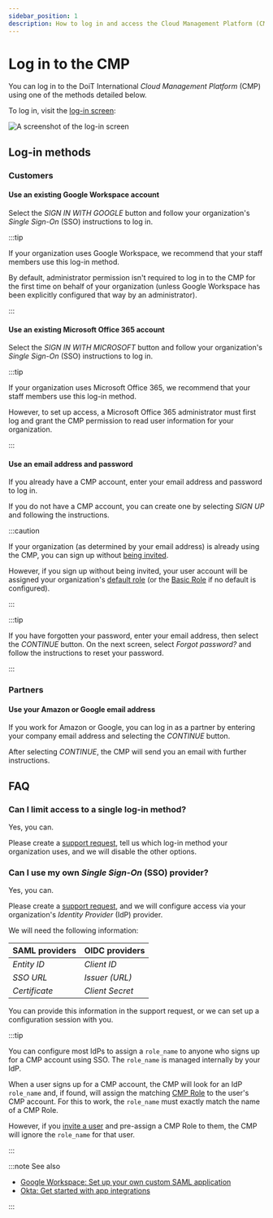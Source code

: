 ```yaml
---
sidebar_position: 1
description: How to log in and access the Cloud Management Platform (CMP)
---
```


# Log in to the CMP

You can log in to the DoiT International _Cloud Management Platform_ (CMP) using one of the methods detailed below.

To log in, visit the [log-in screen](https://app.doit-intl.com/login):

![A screenshot of the log-in screen](../../static/img/docs/cmp-log-in.png)

## Log-in methods

### Customers

#### Use an existing Google Workspace account

<!-- textlint-disable terminology -->

Select the _SIGN IN WITH GOOGLE_ button and follow your organization's _Single Sign-On_ (SSO) instructions to log in.

<!-- textlint-enable -->

:::tip

If your organization uses Google Workspace, we recommend that your staff members use this log-in method.

By default, administrator permission isn't required to log in to the CMP for the first time on behalf of your organization (unless Google Workspace has been explicitly configured that way by an administrator).

:::

#### Use an existing Microsoft Office 365 account

Select the _SIGN IN WITH MICROSOFT_ button and follow your organization's _Single Sign-On_ (SSO) instructions to log in.

:::tip

If your organization uses Microsoft Office 365, we recommend that your staff members use this log-in method.

However, to set up access, a Microsoft Office 365 administrator must first log and grant the CMP permission to read user information for your organization.

:::

#### Use an email address and password

If you already have a CMP account, enter your email address and password to log in.

If you do not have a CMP account, you can create one by selecting _SIGN UP_ and following the instructions.

:::caution

If your organization (as determined by your email address) is already using the CMP, you can sign up without [being invited](../user-management/creating-a-new-user.mdx#inviting-new-users).

However, if you sign up without being invited, your user account will be assigned your organization's [default role](../user-management/manage-roles.mdx#setting-a-default-role) (or the [Basic Role](../user-management/manage-roles.mdx#basic-role) if no default is configured).

:::

:::tip

If you have forgotten your password, enter your email address, then select the _CONTINUE_ button. On the next screen, select _Forgot password?_ and follow the instructions to reset your password.

:::

### Partners

#### Use your Amazon or Google email address

If you work for Amazon or Google, you can log in as a partner by entering your company email address and selecting the _CONTINUE_ button.

After selecting _CONTINUE_, the CMP will send you an email with further instructions.

## FAQ

### Can I limit access to a single log-in method?

Yes, you can.

Please create a [support request](../services/consulting-support/index.mdx), tell us which log-in method your organization uses, and we will disable the other options.

### Can I use my own _Single Sign-On_ (SSO) provider?

Yes, you can.

Please create a [support request](../services/consulting-support/index.mdx), and we will configure access via your organization's _Identity Provider_ (IdP) provider.

We will need the following information:

| SAML providers | OIDC providers  |
| -------------- | --------------- |
| _Entity ID_    | _Client ID_     |
| _SSO URL_      | _Issuer (URL)_  |
| _Certificate_  | _Client Secret_ |

You can provide this information in the support request, or we can set up a configuration session with you.

:::tip

You can configure most IdPs to assign a `role_name` to anyone who signs up for a CMP account using SSO. The `role_name` is managed internally by your IdP.

When a user signs up for a CMP account, the CMP will look for an IdP `role_name` and, if found, will assign the matching [CMP Role](../user-management/manage-roles.mdx) to the user's CMP account. For this to work, the `role_name` must exactly match the name of a CMP Role.

However, if you [invite a user](../user-management/creating-a-new-user.mdx) and pre-assign a CMP Role to them, the CMP will ignore the `role_name` for that user.

:::

:::note See also

- [Google Workspace: Set up your own custom SAML application](https://support.google.com/a/answer/6087519?hl=en)
- [Okta: Get started with app integrations](https://help.okta.com/oie/en-us/Content/Topics/Apps/apps-overview-get-started.htm)

:::
